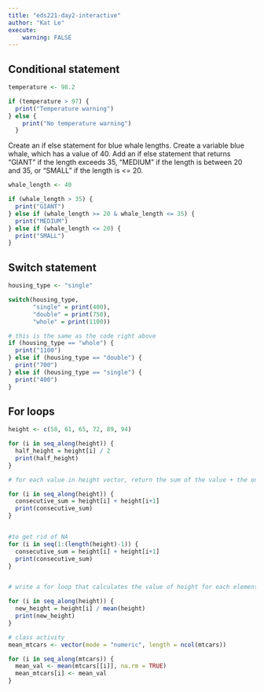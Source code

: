 ```yaml
---
title: "eds221-day2-interactive"
author: "Kat Le"
execute:
    warning: FALSE
---
```


## Conditional statement

```r
temperature <- 98.2

if (temperature > 97) {
  print("Temperature warning") 
} else {
    print("No temperature warning")
  }
```

Create an if else statement for blue whale lengths. Create a variable blue whale, which has a value of 40. Add an if else statement that returns "GIANT" if the length exceeds 35, "MEDIUM" if the length is between 20 and 35, or "SMALL" if the length is \<= 20.

```r
whale_length <- 40

if (whale_length > 35) {
  print("GIANT")
} else if (whale_length >= 20 & whale_length <= 35) {
  print("MEDIUM")
} else if (whale_length <= 20) {
  print("SMALL")
}
```

## Switch statement

```r
housing_type <- "single"

switch(housing_type,
       "single" = print(400),
       "double" = print(750),
       "whole" = print(1100))

# this is the same as the code right above
if (housing_type == "whole") {
  print("1100")
} else if (housing_type == "double") {
  print("700")
} else if (housing_type == "single") {
  print("400")
}
```

## For loops

```r
height <- c(58, 61, 65, 72, 89, 94)

for (i in seq_along(height)) {
  half_height = height[i] / 2
  print(half_height)
}

# for each value in height vector, return the sum of the value + the one right after it

for (i in seq_along(height)) {
  consecutive_sum = height[i] + height[i+1]
  print(consecutive_sum)
}


#to get rid of NA
for (i in seq(1:(length(height)-1)) {
  consecutive_sum = height[i] + height[i+1]
  print(consecutive_sum)
}


# write a for loop that calculates the value of height for each element divided by the mean of the entire height vector

for (i in seq_along(height)) {
  new_height = height[i] / mean(height)
  print(new_height)
}
```

```r
# class activity
mean_mtcars <- vector(mode = "numeric", length = ncol(mtcars))

for (i in seq_along(mtcars)) {
  mean_val <- mean(mtcars[[i]], na.rm = TRUE)
  mean_mtcars[i] <- mean_val
}
```

